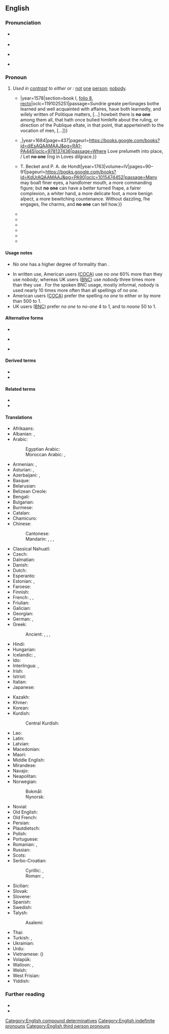 {{also|noone|Noone|noöne|no-one}}
==English==
{{was wotd|2020|November|4}}

===Pronunciation===
* {{a|RP}} {{IPA|en|/ˈnəʊ wʌn/}}
* {{audio|en|En-uk-no one.ogg|Audio (RP)}}
* {{a|GA}} {{IPA|en|/ˈnoʊ ˌwʌn/}}
* {{audio|en|en-us-no one.mp3|Audio (GA)}}

===Pronoun===
{{en-pron}}

# ''Used in [[contrast#Noun|contrast]] to either'' '''{{l|en|someone}}''' ''or'' '''{{l|en|everyone}}''': [[not]] [[one]] [[person]]; [[nobody]].
#: {{synonyms|en|none}}
#: {{antonyms|en|all|everybody|somebody}}
#* {{quote-book|en|author=[Pierre de la Place]|authorlink=Pierre de la Place|chapter=That the Vocation of Men, hath beene a Thing Vnknown vnto Philosophers,{{nb...|and Other that haue Treated of the Politique Gouernment: Of the Commoditie that Commeth by the Knowledge thereof: And the Etymologie, and Definition of this Worde, Vocation.}}|translator=Ægremont Ratcliffe [''i.e.'', {{w|Egremont Radcliffe}}]|title=Politiqve Discourses, Treating of the Differences and Inequalities of Vocations, as well Publique, as Priuate:{{nb...|With the Scopes or Endes wherevnto They are Directed. Translated out of French, by Ægremont Ratcliffe Esquire.}}|location=London|publisher={{...|Imprinted at London [by Thomas Dawson?] for}} {{w|Edward Aggas}}|year=1578|section=book I, [https://books.google.com/books?id=9o0kAQAAMAAJ&pg=PP33 folio 8, recto]|oclc=1191025251|passage=Sundrie greate perſonages bothe learned and well acquainted with affaires, haue both learnedly, and wiſely written of Politique matters, [...] howbeit there is '''no one''' among them all, that hath once buſied himſelfe about the ruling, or direction of the Publique eſtate, in that point, that apperteineth to the vocation of men, [...]}}
#* {{quote-book|en|author=John Boccacio [''i.e.'', {{w|Giovanni Boccaccio}}]|chapter=The Sixth Novel. Sufficiently Declaring, that how Mighty Soever the Power of Love is, yet a Magnanimous and Truly Generous Heart, It Can by No Means Fully Conquer.|title=[[w:The Decameron|The Novels and Tales of the Renowned John Boccacio, the First Refiner of Italian Prose:{{nb...|Containing a Hundred Curious Novels, by Seven Honourable Ladies, and Three Noble Gentlemen, Framed in Ten Days.}}]]|edition=5th|location=London|publisher={{...|Printed for}} {{w|Awnsham Churchill}},{{nb...|at the Black Swan at Amen Corner.}}|year=1684|page=437|pageurl=https://books.google.com/books?id=diEsAQAAMAAJ&pg=RA1-PA445|oclc=978137436|passage=Where Love preſumeth into place, / Let '''no one''' ſing in Loves diſgrace.}}
#* {{quote-book|en|author=J[ean-]J[acques] Rousseau|authorlink=Jean-Jacques Rousseau|chapter=Book V|translator=&#91;[[w:William Kenrick (writer)|William Kenrick]]&#93;|title=Emilius and Sophia: Or, A New System of Education.{{nb...|Translated from the French of Mr. J. J. Rousseau, Citizen of Geneva. By the Translator of Eloisa.}}|edition=2nd|location=London|publisher={{...|Printed for}} T. Becket and P. A. de Hondt{{nb...|at Tully’s Head, in the Strand.}}|year=1763|volume=IV|pages=90–91|pageurl=https://books.google.com/books?id=KdUrAQAAMAAJ&pg=PA90|oclc=1015474452|passage=Many may boaſt finer eyes, a handſomer mouth, a more commanding figure; but '''no one''' can have a better turned ſhape, a fairer complexion, a whiter hand, a more delicate foot, a more benign aſpect, a more bewitching countenance. Without dazzling, ſhe engages, ſhe charms, and '''no one''' can tell how.}}
#* {{quote-book|en|translator=Jonathan Morgan|title=[[w:New Testament|The New Testament of Our Lord and Savior Jesus Christ.{{nb...|Translated from the Greek, into Pure English; with Explanatory Notes, on Certain Passages, wherein the Author Differs from Other Translations.}}]]|edition=stereotype|location=Portland, Or.|publisher=S. H. Colesworthy;{{nb...|Boston, Mass.: B. B. Mussey; New York, N.Y.: P. Price; Philadelphia, Pa.: J. Gihon; Cincinnati, Oh.: A. T. Ames; Louisville, Ky.: Noble and Dean.}}|year=1848|section=[[w:Second Epistle to the Corinthians|II Corinthians]] 7:2|page=222|pageurl=https://books.google.com/books?id=66MsAAAAYAAJ&pg=PA222|column=2|passage=Receive us. We have wronged '''noöne''', we have corrupted '''noöne''', we have taken advantage of '''noöne'''.}}
#* {{RQ:Stevenson Jekyll and Hyde|chapter=Remarkable Incident of Doctor Lanyon|pages=55–56|pageref=55|passage='The doctor was confined to the house,' Poole said, 'and saw '''no one'''.' On the 15th, he tried again, and was again refused; and having now been used for the last two months to see his friend almost daily, he found this return of solitude to weigh upon his spirits.}}
#* {{RQ:Besant Ivory Gate|chapter=Prologue|page=6|passage=Thus, when he drew up instructions in lawyer language, he expressed the important words by an initial, a medial, or a final consonant, and made scratches for all the words between. His clerks, however, understood him very well. If he had written a love letter or a farce, or a ''ballade'' or a story, '''no one'''—neither clerks nor friends nor compositors—would have understood anything but a word here and a word there.}}
#* {{RQ:Allingham China Governess|chapter=Eye Witness|page=249|passage=The story struck the depressingly familiar note with which true stories ring in the tried ears of experienced policemen. '''No one''' queried it. It was in the classic pattern of human weakness, mean and embarrassing and sad.}}
#* {{quote-book|en|author=Craig Smoryński|chapter=Weak Formal Theories of Arithmetic|title=Logical Number Theory I: An Introduction|series=Universitext|location=Berlin; Heidelberg|publisher=[[w:Springer Science+Business Media|Springer-Verlag]]|year=1991|page=269|pageurl=https://books.google.com/books?id=ycH3CAAAQBAJ&pg=PA269|doi=10.1007/978-3-642-75462-3|isbn=978-3-540-52236-2|passage=However, the transcendence of <math>2^\sqrt{2}</math> was so difficult a problem that '''noöne''' in the audience would live to see its solution. Within a few years, [[w:Carl Ludwig Siegel|[Carl Ludwig] Siegel]] had proven this transcendence!}}
#* {{quote-journal|en|author=Christian Wolmar|authorlink=Christian Wolmar|title=Unworkable Policies Cripple Our Beleaguered Railway|magazine=[[w:Rail (magazine)|Rail]]|location=Peterborough, Cambridgeshire|publisher=[[w:Bauer Media Group|Bauer Media]]|date=3 June 2020|page=51|issn=0953-4563|oclc=999467860|passage=And why has '''no one''' in the [rail] industry advocated for a universal requirement for face covering (even if it's just a scarf or old tea towel), [...]}}

====Usage notes====
* ''No one'' has a higher degree of formality than {{m|en|nobody}}.
{{rfref|en}}
* In written use, American users ([[COCA]]) use ''no one'' 60% more than they use ''nobody'', whereas UK users ([[BNC]]) use ''nobody'' three times more than they use {{m|en||no one}}. For the spoken BNC usage, mostly informal, ''nobody'' is used nearly 10 times more often than all spellings of ''no one''.
* American users ([[COCA]]) prefer the spelling ''no one'' to either {{m|en|noone}} or {{m|en|no-one}} by more than 500 to 1.
* UK users ([[BNC]]) prefer ''no one'' to ''no-one'' 4 to 1, and to ''noone'' 50 to 1.

====Alternative forms====
* {{l|en|no-one}}
* {{l|en|noöne}} {{qualifier|dated}}
* {{l|en|noone}} {{qualifier|proscribed}}

====Derived terms====
* {{l|en|no one ever went broke underestimating the taste of the American people}}
* {{l|en|no one is born a master}}

====Related terms====
* {{l|en|nowhere}}
* {{l|en|nothing}}

====Translations====
{{trans-top|not even a single person}}
* Afrikaans: {{t+|af|niemand}}
* Albanian: {{t+|sq|askush}}, {{t+|sq|kurrkush}}
* Arabic: {{t|ar|لَا أَحَد}}
*: Egyptian Arabic: {{t|arz|ماحدش|tr=maḥaddiš}}
*: Moroccan Arabic: {{t|ary|حتى حد|tr=ḥetta ḥadd}}, {{t|ary|حتى واحد|tr=ḥetta wāḥed}}
* Armenian: {{t|hy|ոչ ոք}}, {{t|hy|ոչ մեկը}}
* Asturian: {{t|ast|naide}}, {{t|ast|ñaide}}
* Azerbaijani: {{t+|az|heç kim}}, {{t|az|heç kəs}}
* Basque: {{t|eu|inor}}
* Belarusian: {{t|be|ніхто́}}
* Belizean Creole: {{t|bzj|nobadi}}
* Bengali: {{t|bn|কেউ না}}
* Bulgarian: {{t|bg|ни́кой}}
* Burmese: {{t|my|ဘယ်သူမှ}}
* Catalan: {{t+|ca|ningú}}
* Chamicuro: {{t|ccc|meyana'shanaye}}
* Chinese:
*: Cantonese: {{t|yue|[[冇]][[人]]|tr=mou5 jan4}}
*: Mandarin: {{t|cmn|[[沒有]][[人]]}}, {{t|cmn|[[没有]][[人]]|tr=méiyǒu rén}}, {{t|cmn|[[沒]][[人]]}}, {{t|cmn|[[没]][[人]]|tr=méirén}}
* Classical Nahuatl: {{t|nci|ayāc}}
* Czech: {{t+|cs|nikdo}}
* Dalmatian: {{t|dlm|nenčoin}}
* Danish: {{t+|da|ingen}}
* Dutch: {{t+|nl|niemand}}
* Esperanto: {{t+|eo|neniu}}
* Estonian: {{t|et|ei keegi}}, {{t+|et|mitte keegi}}
* Faroese: {{t|fo|eingin}}
* Finnish: {{t|fi|ei kukaan}}
* French: {{t+|fr|personne}}, {{t+|fr|nul}}, {{t+|fr|qui que ce soit}}
* Friulian: {{t|fur|nissun}}
* Galician: {{t|gl|ninguén}}
* Georgian: {{t|ka|არავინ}}
* German: {{t+|de|niemand}}, {{t+|de|keiner|m}}
* Greek: {{t+|el|κανένας}}
*: Ancient: {{t|grc|οὐδείς}}, {{t|grc|μηδείς}}, {{t|grc|οὖτις}}, {{t|grc|μήτις}}
* Hindi: {{t|hi|कोई नहीं}}
* Hungarian: {{t+|hu|senki}}
* Icelandic: {{t+|is|enginn}}, {{t+|is|neinn}}
* Ido: {{t+|io|nulu}}
* Interlingua: {{t|ia|necuno}}, {{t|ia|nemo}}
* Irish: {{t|ga|aon duine}} {{qualifier|with negated verb}}
* Istriot: {{t|ist|ningun}}
* Italian: {{t+|it|nessuno}}
* Japanese: {{t|ja|[[誰も]]...[[ない]]|tr=だれも...ない, dare-mo...nai}}
{{trans-mid}}
* Kazakh: {{t|kk|ешкім}}
* Khmer: {{t|km|គ្មាន​នរណា​ម្នាក់|tr=kmien nɔɔnaa mneak}}
* Korean: {{t|ko|[[아무]][[도]]...[[아니다]]}}
* Kurdish:
*: Central Kurdish: {{t|ckb|کەس}}
* Lao: {{t|lo|ບໍ່​ມີ​ໃຜ}}
* Latin: {{t+|la|nēmō}}
* Latvian: {{t|lv|neviens}}
* Macedonian: {{t|mk|никој}}
* Maori: {{t|mi|pākorehā}}
* Middle English: {{t|enm|noman}}
* Mirandese: {{t|mwl|naide}}
* Navajo: {{t|nv|doo nagháí da}}
* Neapolitan: {{t|nap|nisciuno}}
* Norwegian:
*: Bokmål: {{t+|no|ingen}}
*: Nynorsk: {{t|nn|ingen}}
* Novial: {{t|nov|nule}}
* Old English: {{t|ang|nān mann|m}}
* Old French: {{t|fro|nul}}
* Persian: {{t|fa|هیچ‌کس|tr=hič-kas|sc=fa-Arab}}
* Plautdietsch: {{t|pdt|kjeena}}
* Polish: {{t+|pl|nikt}}
* Portuguese: {{t+|pt|ninguém}}
* Romanian: {{t+|ro|nimeni}}, {{t|ro|niciun|m|n}}
* Russian: {{t+|ru|никто́}}
* Scots: {{t|sco|naebody}}
* Serbo-Croatian:
*: Cyrillic: {{t|sh|нико}}, {{t|sh|нитко}}
*: Roman: {{t|sh|niko}}, {{t|sh|nitko}}
* Sicilian: {{t+|scn|nuddu}}
* Slovak: {{t|sk|nikto}}
* Slovene: {{t+|sl|nihčè}}
* Spanish: {{t+|es|nadie}}
* Swedish: {{t+|sv|ingen}}
* Talysh:
*: Asalemi: {{t|tly|هیش کسی|tr=hiš kasi|sc=fa-Arab}}
* Thai: {{t|th|ไม่มีใคร|tr=mâi mee krai}}
* Turkish: {{t+|tr|kimse}}, {{t+|tr|hiç kimse}}
* Ukrainian: {{t|uk|ніхто́}}
* Urdu: {{t|ur|کوئی نہیں|tr=koī nahī̃|sc=ur-Arab}}
* Vietnamese: {{t|vi|không ai}} ({{t|vi|空埃}})
* Volapük: {{t+|vo|nek}}
* Walloon: {{t+|wa|nouk|m}}, {{t+|wa|nolu|c}}
* Welsh: {{t|cy|neb}}
* West Frisian: {{t|fy|nimmen}}
* Yiddish: {{t|yi|קיינער}}
{{trans-bottom}}

===Further reading===
* {{R:OED Online|pos=pron|id=257442|date=December 2003}}
* {{R:Lexico|pos=pron}}

[[Category:English compound determinatives]]
[[Category:English indefinite pronouns]]
[[Category:English third person pronouns]]